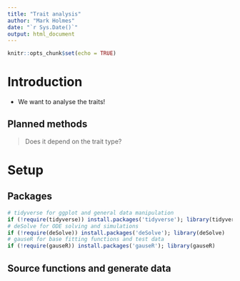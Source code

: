 ```yaml
---
title: "Trait analysis"
author: "Mark Holmes"
date: "`r Sys.Date()`"
output: html_document
---
```


```r
knitr::opts_chunk$set(echo = TRUE)
```

# Introduction

- We want to analyse the traits!

## Planned methods

> Does it depend on the trait type?

# Setup

## Packages

```r
# tidyverse for ggplot and general data manipulation
if (!require(tidyverse)) install.packages('tidyverse'); library(tidyverse)
# deSolve for ODE solving and simulations
if (!require(deSolve)) install.packages('deSolve'); library(deSolve)
# gauseR for base fitting functions and test data
if (!require(gauseR)) install.packages('gauseR'); library(gauseR)
```

## Source functions and generate data